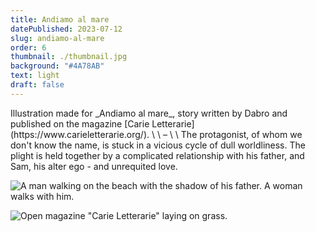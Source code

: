 ```yaml
---
title: Andiamo al mare
datePublished: 2023-07-12
slug: andiamo-al-mare
order: 6
thumbnail: ./thumbnail.jpg
background: "#4A78AB"
text: light
draft: false
---
```



<Slide class="col-one-three text-slide">
	Illustration made for _Andiamo al mare_, story written by Dabro and published on the magazine [Carie Letterarie](https://www.carieletterarie.org/).
	\
	\
	–
	\
	\
	The protagonist, of whom we don't know the name, is stuck in a vicious cycle of dull worldliness. The plight is held together by a complicated relationship with his father, and Sam, his alter ego - and unrequited love.
</Slide>

<Slide class="col-one-six text-center">![A man walking on the beach with the shadow of his father. A woman walks with him.](./thumbnail.jpg)</Slide>

<Slide class="col-one-six text-center">![Open magazine "Carie Letterarie" laying on grass.](./open-book.jpg)</Slide>